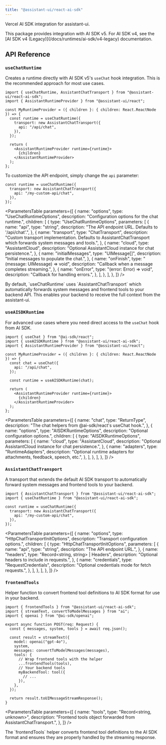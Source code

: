 ```yaml
---
title: "@assistant-ui/react-ai-sdk"
---
```


Vercel AI SDK integration for assistant-ui.


<Callout type="info">
  This package provides integration with AI SDK v5. For AI SDK v4, see the [AI
  SDK v4 (Legacy)](/docs/runtimes/ai-sdk/v4-legacy) documentation.
</Callout>

## API Reference

### `useChatRuntime`

Creates a runtime directly with AI SDK v5's `useChat` hook integration. This is the recommended approach for most use cases.

```tsx
import { useChatRuntime, AssistantChatTransport } from "@assistant-ui/react-ai-sdk";
import { AssistantRuntimeProvider } from "@assistant-ui/react";

const MyRuntimeProvider = ({ children }: { children: React.ReactNode }) => {
  const runtime = useChatRuntime({
    transport: new AssistantChatTransport({
      api: "/api/chat",
    }),
  });

  return (
    <AssistantRuntimeProvider runtime={runtime}>
      {children}
    </AssistantRuntimeProvider>
  );
};
```

To customize the API endpoint, simply change the `api` parameter:

```tsx
const runtime = useChatRuntime({
  transport: new AssistantChatTransport({
    api: "/my-custom-api/chat",
  }),
});
```

<ParametersTable
  parameters={[
    {
      name: "options",
      type: "UseChatRuntimeOptions",
      description: "Configuration options for the chat runtime.",
      children: [
        {
          type: "UseChatRuntimeOptions",
          parameters: [
            {
              name: "api",
              type: "string",
              description: "The API endpoint URL. Defaults to '/api/chat'.",
            },
            {
              name: "transport",
              type: "ChatTransport",
              description:
                "Custom transport implementation. Defaults to AssistantChatTransport which forwards system messages and tools.",
            },
            {
              name: "cloud",
              type: "AssistantCloud",
              description:
                "Optional AssistantCloud instance for chat persistence.",
            },
            {
              name: "initialMessages",
              type: "UIMessage[]",
              description: "Initial messages to populate the chat.",
            },
            {
              name: "onFinish",
              type: "(message: UIMessage) => void",
              description: "Callback when a message completes streaming.",
            },
            {
              name: "onError",
              type: "(error: Error) => void",
              description: "Callback for handling errors.",
            },
          ],
        },
      ],
    },
  ]}
/>

<Callout type="info">
  By default, `useChatRuntime` uses `AssistantChatTransport` which automatically
  forwards system messages and frontend tools to your backend API. This enables
  your backend to receive the full context from the assistant-ui.
</Callout>

### `useAISDKRuntime`

For advanced use cases where you need direct access to the `useChat` hook from AI SDK.

```tsx
import { useChat } from "@ai-sdk/react";
import { useAISDKRuntime } from "@assistant-ui/react-ai-sdk";
import { AssistantRuntimeProvider } from "@assistant-ui/react";

const MyRuntimeProvider = ({ children }: { children: React.ReactNode }) => {
  const chat = useChat({
    api: "/api/chat",
  });

  const runtime = useAISDKRuntime(chat);

  return (
    <AssistantRuntimeProvider runtime={runtime}>
      {children}
    </AssistantRuntimeProvider>
  );
};
```

<ParametersTable
  parameters={[
    {
      name: "chat",
      type: "ReturnType<typeof useChat>",
      description: "The chat helpers from @ai-sdk/react's useChat hook.",
    },
    {
      name: "options",
      type: "AISDKRuntimeOptions",
      description: "Optional configuration options.",
      children: [
        {
          type: "AISDKRuntimeOptions",
          parameters: [
            {
              name: "cloud",
              type: "AssistantCloud",
              description:
                "Optional AssistantCloud instance for chat persistence.",
            },
            {
              name: "adapters",
              type: "RuntimeAdapters",
              description:
                "Optional runtime adapters for attachments, feedback, speech, etc.",
            },
          ],
        },
      ],
    },
  ]}
/>

### `AssistantChatTransport`

A transport that extends the default AI SDK transport to automatically forward system messages and frontend tools to your backend.

```tsx
import { AssistantChatTransport } from "@assistant-ui/react-ai-sdk";
import { useChatRuntime } from "@assistant-ui/react-ai-sdk";

const runtime = useChatRuntime({
  transport: new AssistantChatTransport({
    api: "/my-custom-api/chat",
  }),
});
```

<ParametersTable
  parameters={[
    {
      name: "options",
      type: "HttpChatTransportInitOptions",
      description: "Transport configuration options.",
      children: [
        {
          type: "HttpChatTransportInitOptions",
          parameters: [
            {
              name: "api",
              type: "string",
              description: "The API endpoint URL.",
            },
            {
              name: "headers",
              type: "Record<string, string> | Headers",
              description: "Optional headers to include in requests.",
            },
            {
              name: "credentials",
              type: "RequestCredentials",
              description: "Optional credentials mode for fetch requests.",
            },
          ],
        },
      ],
    },
  ]}
/>

### `frontendTools`

Helper function to convert frontend tool definitions to AI SDK format for use in your backend.

```tsx
import { frontendTools } from "@assistant-ui/react-ai-sdk";
import { streamText, convertToModelMessages } from "ai";
import { openai } from "@ai-sdk/openai";

export async function POST(req: Request) {
  const { messages, system, tools } = await req.json();

  const result = streamText({
    model: openai("gpt-4o"),
    system,
    messages: convertToModelMessages(messages),
    tools: {
      // Wrap frontend tools with the helper
      ...frontendTools(tools),
      // Your backend tools
      myBackendTool: tool({
        // ...
      }),
    },
  });

  return result.toUIMessageStreamResponse();
}
```

<ParametersTable
  parameters={[
    {
      name: "tools",
      type: "Record<string, unknown>",
      description:
        "Frontend tools object forwarded from AssistantChatTransport.",
    },
  ]}
/>

<Callout type="info">
  The `frontendTools` helper converts frontend tool definitions to the AI SDK
  format and ensures they are properly handled by the streaming response.
</Callout>
